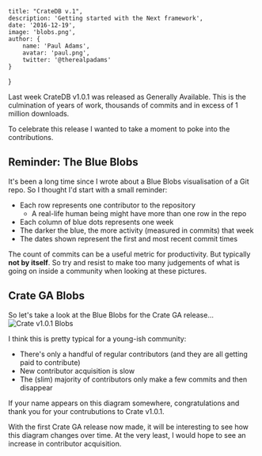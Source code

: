 
    title: "CrateDB v.1",
    description: 'Getting started with the Next framework',
    date: '2016-12-19',
    image: 'blobs.png',
    author: {
        name: 'Paul Adams',
        avatar: 'paul.png',
        twitter: '@therealpadams'
    }
}


Last week CrateDB v1.0.1 was released as Generally Available. This is
the culmination of years of work, thousands of commits and in excess
of 1 million downloads.

To celebrate this release I wanted to take a moment to poke into the
contributions.

## Reminder: The Blue Blobs

It's been a long time since I wrote about a Blue Blobs visualisation
of a Git repo. So I thought I'd start with a small reminder:

- Each row represents one contributor to the repository
  - A real-life human being might have more than one row in the repo
- Each column of blue dots represents one week
- The darker the blue, the more activity (measured in commits) that
  week
- The dates shown represent the first and most recent commit times

The count of commits can be a useful metric for productivity. But
typically **not by itself**. So try and resist to make too many
judgements of what is going on inside a community when looking at
these pictures.

## Crate GA Blobs
So let's take a look at the Blue Blobs for the Crate GA release...
![Crate v1.0.1 Blobs](/assets/images/crate-ga-blobs.png)

I think this is pretty typical for a young-ish community:

- There's only a handful of regular contributors (and they are all
  getting paid to contribute)
- New contributor acquisition is slow
- The (slim) majority of contributors only make a few commits and then
  disappear

If your name appears on this diagram somewhere, congratulations and
thank you for your contrubutions to Crate v1.0.1.

With the first Crate GA release now made, it will be interesting to
see how this diagram changes over time. At the very least, I would
hope to see an increase in contributor acquisition.